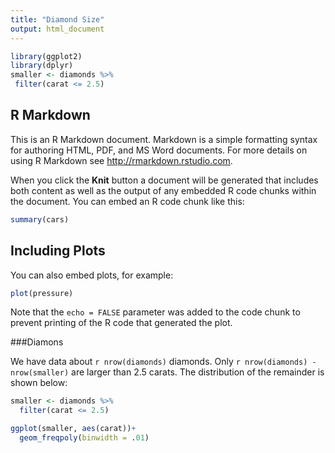 ```yaml
---
title: "Diamond Size"
output: html_document
---
```


```r
library(ggplot2)
library(dplyr)
smaller <- diamonds %>%
 filter(carat <= 2.5)
```

## R Markdown

This is an R Markdown document. Markdown is a simple formatting syntax for authoring HTML, PDF, and MS Word documents. For more details on using R Markdown see <http://rmarkdown.rstudio.com>.

When you click the **Knit** button a document will be generated that includes both content as well as the output of any embedded R code chunks within the document. You can embed an R code chunk like this:

```r
summary(cars)
```

## Including Plots

You can also embed plots, for example:

```r
plot(pressure)
```

Note that the `echo = FALSE` parameter was added to the code chunk to prevent printing of the R code that generated the plot.


###Diamons

We have data about `r nrow(diamonds)` diamonds. Only `r nrow(diamonds) - nrow(smaller)` are larger than
2.5 carats. The distribution of the remainder is shown
below:



```r
smaller <- diamonds %>%
  filter(carat <= 2.5)

ggplot(smaller, aes(carat))+
  geom_freqpoly(binwidth = .01)
```












